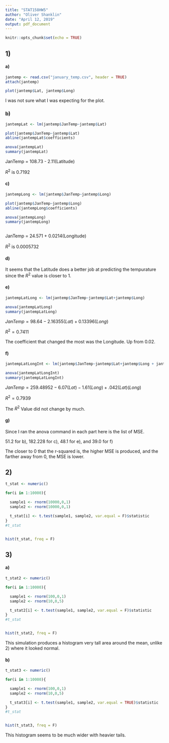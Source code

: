 ---
title: "STAT158HW5"
author: "Oliver Shanklin"
date: "April 12, 2019"
output: pdf_document
---

```{r setup, include=FALSE}
knitr::opts_chunk$set(echo = TRUE)
```

## 1)
#### a)

```{r}

jantemp <- read.csv("january_temp.csv", header = TRUE)
attach(jantemp)

plot(jantemp$Lat, jantemp$Long)

```



I was not sure what I was expecting for the plot.

### b)

```{r}

jantempLat <- lm(jantemp$JanTemp~jantemp$Lat)

plot(jantemp$JanTemp~jantemp$Lat)
abline(jantempLat$coefficients)

anova(jantempLat)
summary(jantempLat)

```

JanTemp = 108.73 - 2.11(Latitude)

$R^2$ is 0.7192


#### c)
```{r}


jantempLong <- lm(jantemp$JanTemp~jantemp$Long)

plot(jantemp$JanTemp~jantemp$Long)
abline(jantempLong$coefficients)

anova(jantempLong)
summary(jantempLong)



```

JanTemp = 24.571 + 0.0214(Longitude)

$R^2$ is 0.0005732

#### d)

It seems that the Latitude does a better job at predicting the tempurature since the $R^2$ value is closer to 1.

#### e)

```{r}

jantempLatLong <- lm(jantemp$JanTemp~jantemp$Lat+jantemp$Long)

anova(jantempLatLong)
summary(jantempLatLong)

```

$JanTemp = 98.64 - 2.16355(Lat) + 0.13396(Long)$

$R^2 = 0.7411$

The coefficient that changed the most was the Longitude. Up from 0.02.


#### f)

```{r}

jantempLatLongInt <- lm(jantemp$JanTemp~jantemp$Lat+jantemp$Long + jantemp$Lat*jantemp$Long)

anova(jantempLatLongInt)
summary(jantempLatLongInt)

```


$JanTemp = 259.48952 - 6.07(Lat) - 1.61(Long) + .042(Lat)(Long)$

$R^2 = 0.7939$

The $R^2$ Value did not change by much.

#### g)

Since I ran the anova command in each part here is the list of MSE.

51.2 for b), 182.228 for c), 48.1 for e), and 39.0 for f)

The closer to 0 that the r-squared is, the higher MSE is produced, and the farther away from 0, the MSE is lower.

## 2)


```{r}

t_stat <- numeric()

for(i in 1:10000){

  sample1 <- rnorm(10000,0,1)
  sample2 <- rnorm(10000,0,1)

  t_stat[i] <- t.test(sample1, sample2, var.equal = F)$statistic
}
#t_stat


hist(t_stat, freq = F)


```

## 3)

#### a)

```{r Problem3a}

t_stat2 <- numeric()

for(i in 1:10000){

  sample1 <- rnorm(100,0,1)
  sample2 <- rnorm(10,0,5)

  t_stat2[i] <- t.test(sample1, sample2, var.equal = F)$statistic
}
#t_stat


hist(t_stat2, freq = F)


```

This simulation produces a histogram very tall area around the mean, unlike 2) where it looked normal.


#### b)

```{r Problem3b}

t_stat3 <- numeric()

for(i in 1:10000){

  sample1 <- rnorm(100,0,1)
  sample2 <- rnorm(10,0,5)

  t_stat3[i] <- t.test(sample1, sample2, var.equal = TRUE)$statistic
}
#t_stat


hist(t_stat3, freq = F)


```

This histogram seems to be much wider with heavier tails.

